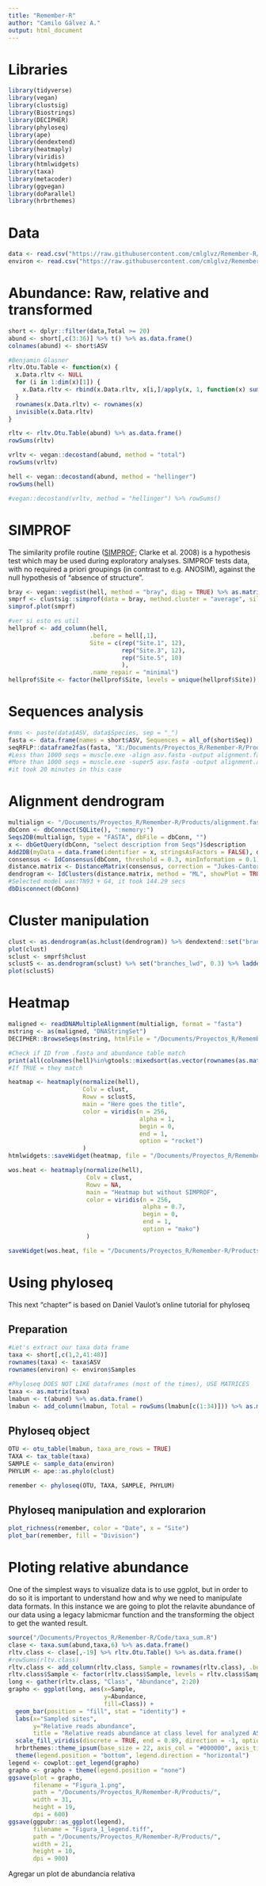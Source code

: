 ```yaml
---
title: "Remember-R"
author: "Camilo Gálvez A."
output: html_document
---
```


# Libraries
```r
library(tidyverse)
library(vegan)
library(clustsig)
library(Biostrings)
library(DECIPHER)
library(phyloseq)
library(ape)
library(dendextend)
library(heatmaply)
library(viridis)
library(htmlwidgets)
library(taxa)
library(metacoder)
library(ggvegan)
library(doParallel)
library(hrbrthemes)
```


# Data
```r
data <- read.csv("https://raw.githubusercontent.com/cmlglvz/Remember-R/main/Data/abundancia_taxonomia.csv", header = TRUE, sep = ";", skip = 0, row.names = 1)
environ <- read.csv("https://raw.githubusercontent.com/cmlglvz/Remember-R/main/Data/environment.csv", header = TRUE, sep = ";", dec = ".", skip = 0, row.names = 1)
```


# Abundance: Raw, relative and transformed
```r
short <- dplyr::filter(data,Total >= 20)
abund <- short[,c(3:36)] %>% t() %>% as.data.frame()
colnames(abund) <- short$ASV

#Benjamin Glasner
rltv.Otu.Table <- function(x) {
  x.Data.rltv <- NULL
  for (i in 1:dim(x)[1]) {
    x.Data.rltv <- rbind(x.Data.rltv, x[i,]/apply(x, 1, function(x) sum(x))[i])
  }
  rownames(x.Data.rltv) <- rownames(x)
  invisible(x.Data.rltv)
}

rltv <- rltv.Otu.Table(abund) %>% as.data.frame()
rowSums(rltv)

vrltv <- vegan::decostand(abund, method = "total")
rowSums(vrltv)

hell <- vegan::decostand(abund, method = "hellinger")
rowSums(hell)

#vegan::decostand(vrltv, method = "hellinger") %>% rowSums()
```


# SIMPROF
The similarity profile routine ([SIMPROF](https://sites.google.com/site/mb3gustame/hypothesis-tests/simprof); Clarke et al. 2008) is a hypothesis test which may be used during exploratory analyses. SIMPROF tests data, with no required a priori groupings (in contrast to e.g. ANOSIM), against the null hypothesis of "absence of structure". 
```r
bray <- vegan::vegdist(hell, method = "bray", diag = TRUE) %>% as.matrix() %>% as.data.frame()
smprf <- clustsig::simprof(data = bray, method.cluster = "average", silent = FALSE, increment = 1000, undef.zero = TRUE)
simprof.plot(smprf)

#ver si esto es util
hellprof <- add_column(hell, 
                       .before = hell[,1], 
                       Site = c(rep("Site.1", 12),
                                rep("Site.3", 12), 
                                rep("Site.5", 10)
                                ), 
                       .name_repair = "minimal")
hellprof$Site <- factor(hellprof$Site, levels = unique(hellprof$Site))
```


# Sequences analysis
```r
#nms <- paste(data$ASV, data$Species, sep = "_")
fasta <- data.frame(names = short$ASV, Sequences = all_of(short$Seq))
seqRFLP::dataframe2fas(fasta, "X:/Documents/Proyectos_R/Remember-R/Products/asv.fasta")
#Less than 1000 seqs = muscle.exe -align asv.fasta -output alignment.fasta
#More than 1000 seqs = muscle.exe -super5 asv.fasta -output alignment.afa
#it took 20 minutes in this case
```


# Alignment dendrogram
```r
multialign <- "/Documents/Proyectos_R/Remember-R/Products/alignment.fasta"
dbConn <- dbConnect(SQLite(), ":memory:")
Seqs2DB(multialign, type = "FASTA", dbFile = dbConn, "")
x <- dbGetQuery(dbConn, "select description from Seqs")$description
Add2DB(myData = data.frame(identifier = x, stringsAsFactors = FALSE), dbConn)
consensus <- IdConsensus(dbConn, threshold = 0.3, minInformation = 0.1)
distance.matrix <- DistanceMatrix(consensus, correction = "Jukes-Cantor", processors = NULL, verbose = TRUE)
dendrogram <- IdClusters(distance.matrix, method = "ML", showPlot = TRUE, type = "dendrogram", myXStringSet = consensus, processors = NULL, verbose = TRUE)
#Selected model was:TN93 + G4, it took 144.29 secs
dbDisconnect(dbConn)
```


# Cluster manipulation
```r
clust <- as.dendrogram(as.hclust(dendrogram)) %>% dendextend::set("branches_lwd", 0.3) %>% dendextend::ladderize(right = TRUE)
plot(clust)
sclust <- smprf$hclust
sclustS <- as.dendrogram(sclust) %>% set("branches_lwd", 0.3) %>% ladderize(right = FALSE)
plot(sclustS)
```


# Heatmap
```r
maligned <- readDNAMultipleAlignment(multialign, format = "fasta")
mstring <- as(maligned, "DNAStringSet")
DECIPHER::BrowseSeqs(mstring, htmlFile = "/Documents/Proyectos_R/Remember-R/Products/multiple_alignment.html")

#Check if ID from .fasta and abundance table match
print(all(colnames(hell)%in%gtools::mixedsort(as.vector(rownames(as.matrix(maligned))), decreasing = FALSE)))
#If TRUE = they match

heatmap <- heatmaply(normalize(hell), 
                     Colv = clust, 
                     Rowv = sclustS, 
                     main = "Here goes the title", 
                     color = viridis(n = 256, 
                                     alpha = 1, 
                                     begin = 0, 
                                     end = 1, 
                                     option = "rocket")
                     )
htmlwidgets::saveWidget(heatmap, file = "/Documents/Proyectos_R/Remember-R/Products/heatmap.html")

wos.heat <- heatmaply(normalize(hell), 
                      Colv = clust, 
                      Rowv = NA, 
                      main = "Heatmap but without SIMPROF", 
                      color = viridis(n = 256, 
                                      alpha = 0.7, 
                                      begin = 0, 
                                      end = 1, 
                                      option = "mako")
                      )

saveWidget(wos.heat, file = "/Documents/Proyectos_R/Remember-R/Products/wos_heat.html")
```


# Using phyloseq
This next "chapter" is based on Daniel Vaulot's online tutorial for phyloseq

## Preparation
```r
#Let's extract our taxa data frame
taxa <- short[,c(1,2,41:48)]
rownames(taxa) <- taxa$ASV
rownames(environ) <- environ$Samples

#Phyloseq DOES NOT LIKE dataframes (most of the times), USE MATRICES
taxa <- as.matrix(taxa)
lmabun <- t(abund) %>% as.data.frame()
lmabun <- add_column(lmabun, Total = rowSums(lmabun[c(1:34)])) %>% as.matrix()
```


## Phyloseq object
```r
OTU <- otu_table(lmabun, taxa_are_rows = TRUE)
TAXA <- tax_table(taxa)
SAMPLE <- sample_data(environ)
PHYLUM <- ape::as.phylo(clust)

remember <- phyloseq(OTU, TAXA, SAMPLE, PHYLUM)

```


## Phyloseq manipulation and explorarion
```r
plot_richness(remember, color = "Date", x = "Site")
plot_bar(remember, fill = "Division")
```


# Ploting relative abundance
One of the simplest ways to visualize data is to use ggplot, but in order to do so it is important to understand how and why we need to manipulate data formats. In this instance we are going to plot the relavite abundance of our data using a legacy labmicmar function and the transforming the object to get the wanted result.
```r
source("/Documents/Proyectos_R/Remember-R/Code/taxa_sum.R")
clase <- taxa.sum(abund,taxa,6) %>% as.data.frame()
rltv.class <- clase[,-19] %>% rltv.Otu.Table() %>% as.data.frame()
#rowSums(rltv.class)
rltv.class <- add_column(rltv.class, Sample = rownames(rltv.class), .before = "Mamiellophyceae", .name_repair = "minimal")
rltv.class$Sample <- factor(rltv.class$Sample, levels = rltv.class$Sample)
long <- gather(rltv.class, "Class", "Abundance", 2:20)
grapho <- ggplot(long, aes(x=Sample,
                           y=Abundance,
                           fill=Class)) + 
  geom_bar(position = "fill", stat = "identity") + 
  labs(x="Sampled sites", 
       y="Relative reads abundance",
       title = "Relative reads abundance at class level for analyzed ASV") + 
  scale_fill_viridis(discrete = TRUE, end = 0.89, direction = -1, option = "viridis") + 
  hrbrthemes::theme_ipsum(base_size = 22, axis_col = "#000000", axis_title_size = 30, plot_title_size = 30) + 
  theme(legend.position = "bottom", legend.direction = "horizontal")
legend <- cowplot::get_legend(grapho)
grapho <- grapho + theme(legend.position = "none")
ggsave(plot = grapho, 
       filename = "Figura_1.png",
       path = "/Documents/Proyectos_R/Remember-R/Products/", 
       width = 31, 
       height = 19, 
       dpi = 600)
ggsave(ggpubr::as_ggplot(legend), 
       filename = "Figura_1_legend.tiff", 
       path = "/Documents/Proyectos_R/Remember-R/Products/", 
       width = 21,
       height = 10,
       dpi = 900)
```

Agregar un plot de abundancia relativa